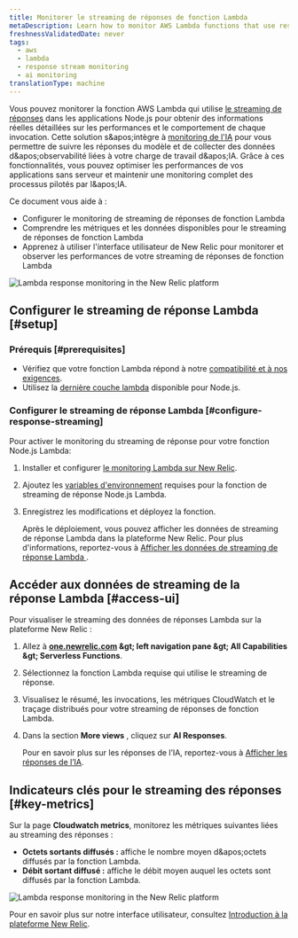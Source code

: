 ```yaml
---
title: Monitorer le streaming de réponses de fonction Lambda
metaDescription: Learn how to monitor AWS Lambda functions that use response streaming in the New Relic.
freshnessValidatedDate: never
tags:
  - aws
  - lambda
  - response stream monitoring
  - ai monitoring
translationType: machine
---
```


Vous pouvez monitorer la fonction AWS Lambda qui utilise [le streaming de réponses](https://aws.amazon.com/blogs/compute/introducing-aws-lambda-response-streaming/) dans les applications Node.js pour obtenir des informations réelles détaillées sur les performances et le comportement de chaque invocation. Cette solution s&amp;apos;intègre à [monitoring de l&apos;IA](/docs/ai-monitoring/intro-to-ai-monitoring/) pour vous permettre de suivre les réponses du modèle et de collecter des données d&amp;apos;observabilité liées à votre charge de travail d&amp;apos;IA. Grâce à ces fonctionnalités, vous pouvez optimiser les performances de vos applications sans serveur et maintenir une monitoring complet des processus pilotés par l&amp;apos;IA.

Ce document vous aide à :

* Configurer le monitoring de streaming de réponses de fonction Lambda
* Comprendre les métriques et les données disponibles pour le streaming de réponses de fonction Lambda
* Apprenez à utiliser l&apos;interface utilisateur de New Relic pour monitorer et observer les performances de votre streaming de réponses de fonction Lambda

<img title="New Relic AI Responses page" alt="Lambda response monitoring in the New Relic platform" src="/images/ss-ai-response-page.gif" />

## Configurer le streaming de réponse Lambda [#setup]

### Prérequis [#prerequisites]

* Vérifiez que votre fonction Lambda répond à notre [compatibilité et à nos exigences](/docs/serverless-function-monitoring/aws-lambda-monitoring/instrument-lambda-function/compatibility-requirement-lambda-monitoring).
* Utilisez la [dernière couche lambda](https://layers.newrelic-external.com) disponible pour Node.js.

### Configurer le streaming de réponse Lambda [#configure-response-streaming]

Pour activer le monitoring du streaming de réponse pour votre fonction Node.js Lambda:

1. Installer et configurer [le monitoring Lambda sur New Relic](/docs/serverless-function-monitoring/aws-lambda-monitoring/instrument-lambda-function/configure-serverless-aws-monitoring).

2. Ajoutez les [variables d&apos;environnement](/docs/serverless-function-monitoring/aws-lambda-monitoring/instrument-lambda-function/env-variables-lambda) requises pour la fonction de streaming de réponse Node.js Lambda.

3. Enregistrez les modifications et déployez la fonction.

   Après le déploiement, vous pouvez afficher les données de streaming de réponse Lambda dans la plateforme New Relic. Pour plus d&apos;informations, reportez-vous à [Afficher les données de streaming de réponse Lambda ](#view-response-streaming-data).

## Accéder aux données de streaming de la réponse Lambda [#access-ui]

Pour visualiser le streaming des données de réponses Lambda sur la plateforme New Relic :

1. Allez à <DNT>**[one.newrelic.com](https://one.newrelic.com) &amp;gt; left navigation pane &amp;gt; All Capabilities &amp;gt; Serverless Functions**</DNT>.

2. Sélectionnez la fonction Lambda requise qui utilise le streaming de réponse.

3. Visualisez le résumé, les invocations, les métriques CloudWatch et le traçage distribués pour votre streaming de réponses de fonction Lambda.

4. Dans la section **More views** , cliquez sur **AI Responses**.

   Pour en savoir plus sur les réponses de l’IA, reportez-vous à [Afficher les réponses de l’IA](/docs/ai-monitoring/explore-ai-data/view-ai-responses).

## Indicateurs clés pour le streaming des réponses [#key-metrics]

Sur la page **Cloudwatch metrics**, monitorez les métriques suivantes liées au streaming des réponses :

* **Octets sortants diffusés :** affiche le nombre moyen d&amp;apos;octets diffusés par la fonction Lambda.
* **Débit sortant diffusé :** affiche le débit moyen auquel les octets sont diffusés par la fonction Lambda.

<img title="New Relic AI Responses page" alt="Lambda response monitoring in the New Relic platform" src="/images/ss-ai-response.webp" />

Pour en savoir plus sur notre interface utilisateur, consultez [Introduction à la plateforme New Relic](/docs/new-relic-solutions/new-relic-one/introduction-new-relic-platform).
